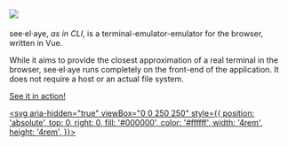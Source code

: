 
<Meta title="see·el·aye/Introduction"/>

# ![](/seeelaye.svg)

see·el·aye, _as in CLI_, is a terminal-emulator-emulator for the browser,
written in Vue.

While it aims to provide the closest approximation of a real terminal in
the browser, see·el·aye runs completely on the front-end of the application. It
does not require a host or an actual file system.

[See it in action!](https://brut.dhruvkb.dev)

<style>{`
  @keyframes octocat-wave {
    0%, 100% {
      transform:rotate(0);
    }
    20%, 60% {
      transform:rotate(-25deg);
    }
    40%, 80% {
      transform:rotate(10deg);
    }
  }

  .github-corner:hover .octo-arm {
    transform-origin: 130px 106px;
    animation: octocat-wave 560ms ease-in-out;
   }

  @media (max-width:500px) {
    .github-corner:hover .octo-arm {
      animation: none;
    }

    .github-corner .octo-arm {
      animation: octocat-wave 560ms ease-in-out;
    }
  }
`}</style>

<a
  className="github-corner"
  href="https://github.com/dhruvkb/seeelaye"
  target="_blank"
  aria-label="View source on GitHub">
  <svg
    aria-hidden="true"
    viewBox="0 0 250 250"
    style={{
      position: 'absolute',
      top: 0,
      right: 0,
      fill: '#000000',
      color: '#ffffff',
      width: '4rem',
      height: '4rem',
    }}>
    <path d="M0,0 L115,115 L130,115 L142,142 L250,250 L250,0 Z"/>
    <path
      className="octo-arm"
      d="M128.3,109.0 C113.8,99.7 119.0,89.6 119.0,89.6 C122.0,82.7 120.5,78.6 120.5,78.6 C119.2,72.0 123.4,76.3 123.4,76.3 C127.3,80.9 125.5,87.3 125.5,87.3 C122.9,97.6 130.6,101.9 134.4,103.2"
      fill="currentColor"/>
    <path
      className="octo-body"
      d="M115.0,115.0 C114.9,115.1 118.7,116.5 119.8,115.4 L133.7,101.6 C136.9,99.2 139.9,98.4 142.2,98.6 C133.8,88.0 127.5,74.4 143.8,58.0 C148.5,53.4 154.0,51.2 159.7,51.0 C160.3,49.4 163.2,43.6 171.4,40.1 C171.4,40.1 176.1,42.5 178.8,56.2 C183.1,58.6 187.2,61.8 190.9,65.4 C194.5,69.0 197.7,73.2 200.1,77.6 C213.8,80.2 216.3,84.9 216.3,84.9 C212.7,93.1 206.9,96.0 205.4,96.6 C205.1,102.4 203.0,107.8 198.3,112.5 C181.9,128.9 168.3,122.5 157.7,114.1 C157.9,116.9 156.7,120.9 152.7,124.9 L141.0,136.5 C139.8,137.7 141.6,141.9 141.8,141.8 Z"
      fill="currentColor"/>
  </svg>
</a>

